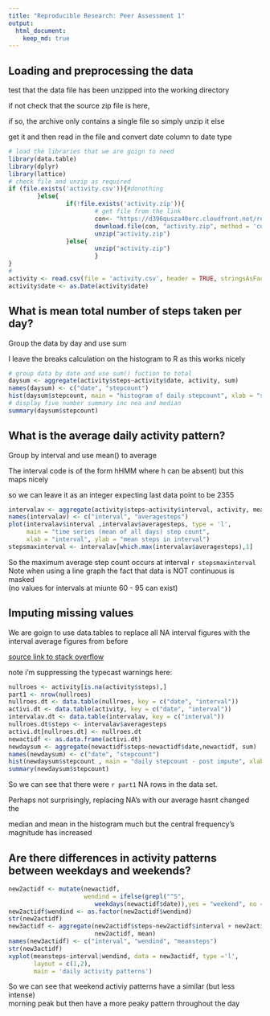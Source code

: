 ```yaml
---
title: "Reproducible Research: Peer Assessment 1"
output: 
  html_document:
    keep_md: true
---
```



## Loading and preprocessing the data
test that the data file has been unzipped into the working directory  

if not check that the source zip file is here,  

if so, the archive only contains a single file so simply unzip it else   

get it and then read in the file and convert date column to date type

```r
# load the libraries that we are goign to need
library(data.table)
library(dplyr)
library(lattice)
# check file and unzip as required
if (file.exists('activity.csv')){#donothing
        }else{
                if(!file.exists('activity.zip')){
                        # get file from the link
                        con<- "https://d396qusza40orc.cloudfront.net/repdata%2Fdata%2Factivity.zip"
                        download.file(con, "activity.zip", method = 'curl')        
                        unzip("activity.zip")
                }else{
                        unzip("activity.zip")
                        }
}
# 
activity <- read.csv(file = 'activity.csv', header = TRUE, stringsAsFactors = FALSE)
activity$date <- as.Date(activity$date)
```

## What is mean total number of steps taken per day?
Group the data by day and use sum  

I leave the breaks calculation on the histogram to R as this works nicely
```r
# group data by date and use sum() fuction to total
daysum <- aggregate(activity$steps~activity$date, activity, sum)
names(daysum) <- c("date", "stepcount")
hist(daysum$stepcount, main = "histogram of daily stepcount", xlab = "stepcount")
# display five number summary inc nea and median
summary(daysum$stepcount)
```

## What is the average daily activity pattern?
Group by interval and use mean() to average  

The interval code is of the form hHMM where h can be absent) but this maps nicely  

so we can leave it as an integer expecting last data point to be 2355
```r
intervalav <- aggregate(activity$steps~activity$interval, activity, mean)
names(intervalav) <- c("interval", "averagesteps")
plot(intervalav$interval ,intervalav$averagesteps, type = 'l',
     main = "time series (mean of all days) step count",
     xlab = "interval", ylab = "mean steps in interval")
stepsmaxinterval <- intervalav[which.max(intervalav$averagesteps),1]
```
So the maximum average step count occurs at interval `r stepsmaxinterval`  
Note when using a line graph the fact that data is NOT continuous is masked  
(no values for intervals at miunte 60 - 95 can exist)

## Imputing missing values
We are goign to use data.tables to replace all NA interval figures with the interval average figures from before  

[source link to stack overflow](http://stackoverflow.com/questions/7971513/using-one-data-frame-to-update-another)  

note i'm suppressing the typecast warnings here:
```r
nullroes <- activity[is.na(activity$steps),]
part1 <- nrow(nullroes)
nullroes.dt <- data.table(nullroes, key = c("date", "interval"))
activi.dt <- data.table(activity, key = c("date", "interval"))
intervalav.dt <- data.table(intervalav, key = c("interval"))
nullroes.dt$steps <- intervalav$averagesteps
activi.dt[nullroes.dt] <- nullroes.dt
newactidf <- as.data.frame(activi.dt)
newdaysum <- aggregate(newactidf$steps~newactidf$date,newactidf, sum)
names(newdaysum) <- c("date", "stepcount")
hist(newdaysum$stepcount , main = "daily stepcount - post impute", xlab = "stepcount")
summary(newdaysum$stepcount)
```
So we can see that there were `r part1` NA rows in the data set.  

Perhaps not surprisingly, replacing NA's with our average hasnt changed the  

median and mean in the histogram much but the central frequency's magnitude has increased


## Are there differences in activity patterns between weekdays and weekends?
```r
new2actidf <- mutate(newactidf, 
                     wendind = ifelse(grepl("^S", 
                        weekdays(newactidf$date)),yes = "weekend", no = "weekday"))
new2actidf$wendind <- as.factor(new2actidf$wendind)
str(new2actidf)
new3actidf <- aggregate(new2actidf$steps~new2actidf$interval + new2actidf$wendind,
                        new2actidf, mean)
names(new3actidf) <- c("interval", "wendind", "meansteps")
str(new3actidf)
xyplot(meansteps~interval|wendind, data = new3actidf, type ='l', 
       layout = c(1,2),
       main = 'daily activity patterns')
```
So we can see that weekend activiy patterns have a similar (but less intense)  
morning peak but then have a more peaky pattern throughout the day
